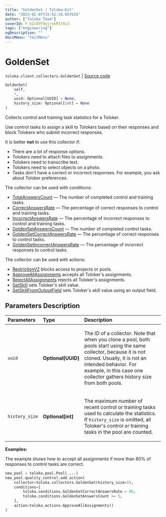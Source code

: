 ```yaml
---
title: "GoldenSet | Toloka-Kit"
date: "2023-02-07T15:42:16.057635"
author: ["Toloka Team"]
coverId: F_bIcOYF9yjrxkPZrXc3
tags: ["engineering"]
ogDescription: ""
docsMenu: "tkitMenu"
---
```


# GoldenSet
`toloka.client.collectors.GoldenSet` | [Source code](https://github.com/Toloka/toloka-kit/blob/v1.1.3/src/client/collectors.py#L303)

```python
GoldenSet(
    self,
    *,
    uuid: Optional[UUID] = None,
    history_size: Optional[int] = None
)
```

Collects control and training task statistics for a Toloker.

Use control tasks to assign a skill to Tolokers based on their responses and block Tolokers who submit incorrect responses.

It is better **not** to use this collector if:
- There are a lot of response options.
- Tolokers need to attach files to assignments.
- Tolokers need to transcribe text.
- Tolokers need to select objects on a photo.
- Tasks don't have a correct or incorrect responses. For example, you ask about Toloker preferences.

The collector can be used with conditions:
* [TotalAnswersCount](/docs-new/toloka-kit/reference/toloka.client.conditions.TotalAnswersCount) — The number of completed control and training tasks.
* [CorrectAnswersRate](/docs-new/toloka-kit/reference/toloka.client.conditions.CorrectAnswersRate) — The percentage of correct responses to control and training tasks.
* [IncorrectAnswersRate](/docs-new/toloka-kit/reference/toloka.client.conditions.IncorrectAnswersRate) — The percentage of incorrect responses to control and training tasks.
* [GoldenSetAnswersCount](/docs-new/toloka-kit/reference/toloka.client.conditions.GoldenSetAnswersCount) — The number of completed control tasks.
* [GoldenSetCorrectAnswersRate](/docs-new/toloka-kit/reference/toloka.client.conditions.GoldenSetCorrectAnswersRate) — The percentage of correct responses to control tasks.
* [GoldenSetIncorrectAnswersRate](/docs-new/toloka-kit/reference/toloka.client.conditions.GoldenSetIncorrectAnswersRate) — The percentage of incorrect responses to control tasks.

The collector can be used with actions:
* [RestrictionV2](/docs-new/toloka-kit/reference/toloka.client.actions.RestrictionV2) blocks access to projects or pools.
* [ApproveAllAssignments](/docs-new/toloka-kit/reference/toloka.client.actions.ApproveAllAssignments) accepts all Toloker's assignments.
* [RejectAllAssignments](/docs-new/toloka-kit/reference/toloka.client.actions.RejectAllAssignments) rejects all Toloker's assignments.
* [SetSkill](/docs-new/toloka-kit/reference/toloka.client.actions.SetSkill) sets Toloker's skill value.
* [SetSkillFromOutputField](/docs-new/toloka-kit/reference/toloka.client.actions.SetSkillFromOutputField) sets Toloker's skill value using an output field.

## Parameters Description

| Parameters | Type | Description |
| :----------| :----| :-----------|
`uuid`|**Optional\[UUID\]**|<p>The ID of a collector. Note that when you clone a pool, both pools start using the same collector, because it is not cloned. Usually, it is not an intended behavior. For example, in this case one collector gathers history size from both pools.</p>
`history_size`|**Optional\[int\]**|<p>The maximum number of recent control or training tasks used to calculate the statistics. If `history_size` is omitted, all Toloker&#x27;s control or training tasks in the pool are counted.</p>

**Examples:**

The example shows how to accept all assignments if more than 80% of responses to control tasks are correct.

```python
new_pool = toloka.pool.Pool(....)
new_pool.quality_control.add_action(
    collector=toloka.collectors.GoldenSet(history_size=5),
    conditions=[
        toloka.conditions.GoldenSetCorrectAnswersRate > 80,
        toloka.conditions.GoldenSetAnswersCount >= 5,
    ],
    action=toloka.actions.ApproveAllAssignments()
)
```
